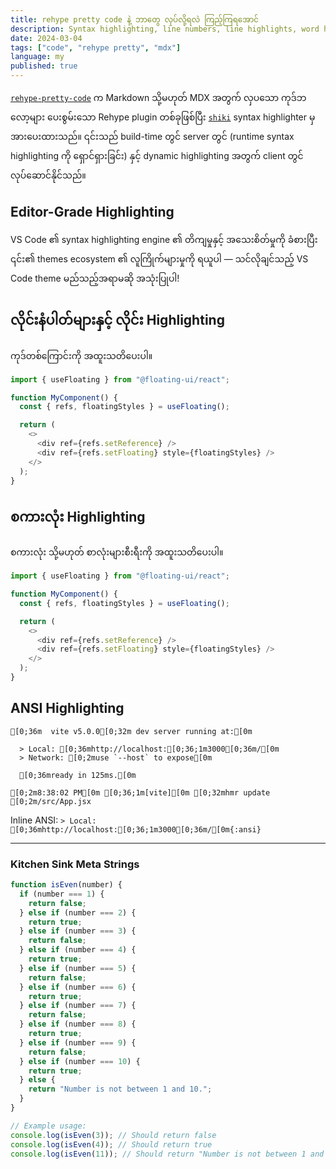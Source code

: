 ```yaml
---
title: rehype pretty code နဲ့ ဘာတွေ လုပ်လို့ရလဲ ကြည့်ကြရအောင်
description: Syntax highlighting, line numbers, line highlights, word highlights
date: 2024-03-04
tags: ["code", "rehype pretty", "mdx"]
language: my
published: true
---
```


[`rehype-pretty-code`](https://github.com/atomiks/rehype-pretty-code) က Markdown သို့မဟုတ် MDX အတွက် လှပသော ကုဒ်ဘလော့များ ပေးစွမ်းသော Rehype plugin တစ်ခုဖြစ်ပြီး [`shiki`](https://github.com/shikijs/shiki) syntax highlighter မှ အားပေးထားသည်။ ၎င်းသည် build-time တွင် server တွင် (runtime syntax highlighting ကို ရှောင်ရှားခြင်း) နှင့် dynamic highlighting အတွက် client တွင် လုပ်ဆောင်နိုင်သည်။

## Editor-Grade Highlighting

<span className="mix-blend-plus-lighter text-zinc-400/80">
  VS Code ၏ syntax highlighting engine ၏ တိကျမှုနှင့် အသေးစိတ်မှုကို ခံစားပြီး ၎င်း၏ themes ecosystem ၏ လူကြိုက်များမှုကို ရယူပါ — သင်လိုချင်သည့် VS Code theme မည်သည့်အရာမဆို အသုံးပြုပါ!
</span>

## လိုင်းနံပါတ်များနှင့် လိုင်း Highlighting

ကုဒ်တစ်ကြောင်းကို အထူးသတိပေးပါ။

```js {4} showLineNumbers
import { useFloating } from "@floating-ui/react";

function MyComponent() {
  const { refs, floatingStyles } = useFloating();

  return (
    <>
      <div ref={refs.setReference} />
      <div ref={refs.setFloating} style={floatingStyles} />
    </>
  );
}
```

## စကားလုံး Highlighting

စကားလုံး သို့မဟုတ် စာလုံးများစီးရီးကို အထူးသတိပေးပါ။

```js /floatingStyles/
import { useFloating } from "@floating-ui/react";

function MyComponent() {
  const { refs, floatingStyles } = useFloating();

  return (
    <>
      <div ref={refs.setReference} />
      <div ref={refs.setFloating} style={floatingStyles} />
    </>
  );
}
```

## ANSI Highlighting

```ansi
[0;36m  vite v5.0.0[0;32m dev server running at:[0m

  > Local: [0;36mhttp://localhost:[0;36;1m3000[0;36m/[0m
  > Network: [0;2muse `--host` to expose[0m

  [0;36mready in 125ms.[0m

[0;2m8:38:02 PM[0m [0;36;1m[vite][0m [0;32mhmr update [0;2m/src/App.jsx
```

Inline ANSI: `> Local: [0;36mhttp://localhost:[0;36;1m3000[0;36m/[0m{:ansi}`

---

### Kitchen Sink Meta Strings

```js showLineNumbers {2-4} title="isEven.js" /console/ caption="Im a caption"
function isEven(number) {
  if (number === 1) {
    return false;
  } else if (number === 2) {
    return true;
  } else if (number === 3) {
    return false;
  } else if (number === 4) {
    return true;
  } else if (number === 5) {
    return false;
  } else if (number === 6) {
    return true;
  } else if (number === 7) {
    return false;
  } else if (number === 8) {
    return true;
  } else if (number === 9) {
    return false;
  } else if (number === 10) {
    return true;
  } else {
    return "Number is not between 1 and 10.";
  }
}

// Example usage:
console.log(isEven(3)); // Should return false
console.log(isEven(4)); // Should return true
console.log(isEven(11)); // Should return "Number is not between 1 and 10."
```